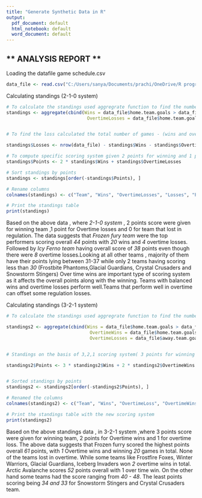 ---
title: "Generate Synthetic Data in R"
output:
  pdf_document: default
  html_notebook: default
  word_document: default
---

## ** ANALYSIS REPORT **

Loading the datafile game schedule.csv

```{r loadCSV}
data_file <- read.csv("C:/Users/sanya/Documents/prachi/OneDrive/R programming - Data analytics/game-schedule.csv")

```

Calculating standings (2-1-0 system)

```{r calculate_standings}

# To calculate the standings used aggregrate function to find the number of wins, overtime losses and total games played for each team
standings <- aggregate(cbind(Wins = data_file$home.team.goals > data_file$away.team.goals,
                              OvertimeLosses = data_file$home.team.goals == data_file$home.team.goals & data_file$ot == 1) ~ home.team, data = data_file, FUN = sum)


# To find the loss calculated the total number of games - (wins and overtime losses.)

standings$Losses <- nrow(data_file) - standings$Wins - standings$OvertimeLosses

# To compute specific scoring system given 2 points for winning and 1 point or Overtime losses 
standings$Points <- 2 * standings$Wins + standings$OvertimeLosses

# Sort standings by points
standings <- standings[order(-standings$Points), ]

# Rename columns
colnames(standings) <- c("Team", "Wins", "OvertimeLosses", "Losses", "Points")

# Print the standings table
print(standings)


```
Based on the above data , where *2-1-0 system* , 2 points score were given for winning team ,1 point for Overtime losses and 0 for team that lost in regulation. The data suggests that *Frozen fury team* were the top performers scoring overall *44* points with *20* wins and *4* overtime losses. Followed by *Icy Ferno team* having overall score of *38* points even though there were *8* overtime losses.Looking at all other teams , majority of them have their points lying between 31-37 while only 2 teams having scoring less than *30* (Frostbite Phantoms,Glacial Guardians, Crystal Crusaders and Snowstorm Stingers)
Over time wins are important type of scoring system as it affects the overall points along with the winning. Teams with balanced wins and overtime losses perform well.Teams that perform well in overtime can offset some regulation losses.


Calculating standings (3-2-1 system)

```{r}

# To calculate the standings used aggregrate function to find the number of wins, overtime wins ,total games played for each team, overtime losses

standings2 <- aggregate(cbind(Wins = data_file$home.team.goals > data_file$away.team.goals,
                               OvertimeWins = data_file$home.team.goals == data_file$away.team.goals & data_file$ot == 1,
                               OvertimeLosses = data_file$away.team.goals > data_file$home.team.goals & data_file$ot == 1) ~ home.team, data = data_file, FUN = sum)


# Standings on the basis of 3,2,1 scoring system( 3 points for winning , 2 for overtime win and 1 for loser in overtime)

standings2$Points <- 3 * standings2$Wins + 2 * standings2$OvertimeWins + 1 * standings2$OvertimeLosses


# Sorted standings by points
standings2 <- standings2[order(-standings2$Points), ]

# Renamed the columns
colnames(standings2) <- c("Team", "Wins", "OvertimeLoss", "OvertimeWins", "Points")

# Print the standings table with the new scoring system
print(standings2)


```

Based on the above standings data , in 3-2-1 system ,where 3 points score were given for winning team, 2 points for Overtime wins and 1 for overtime loss. The above data suggests that Frozen furry scored the highest points overall *61* points, with *1* Overtime wins and winning *20* games in total. None of the teams lost in overtime. While some teams like Frostfire Foxes, Winter Warriors, Glacial Guardians, Iceberg Invaders won *2* overtime wins in total. 	Arctic Avalanche scores *52* points overall with 1 over time win. On the other hand some teams had the score ranging from *40 - 48*. The least points scoring being *34 and 33* for Snowstorm Stingers and Crystal Crusaders team.